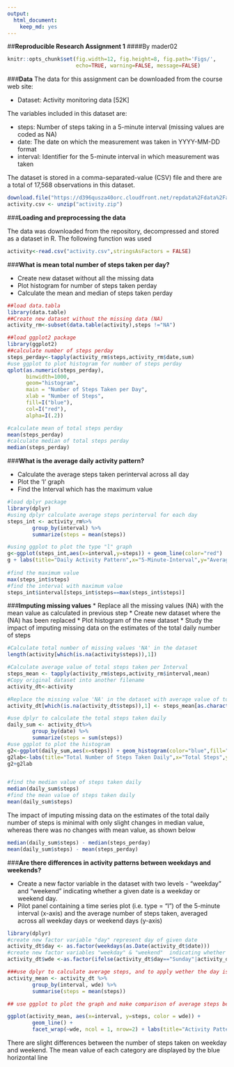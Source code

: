 ```yaml
---
output: 
  html_document: 
    keep_md: yes
---
```

##**Reproducible Research Assignment 1**
####By mader02
```r
knitr::opts_chunk$set(fig.width=12, fig.height=8, fig.path='Figs/',
                      echo=TRUE, warning=FALSE, message=FALSE)
```
###**Data**
The data for this assignment can be downloaded from the course web site:

* Dataset: Activity monitoring data [52K]

The variables included in this dataset are:

* steps: Number of steps taking in a 5-minute interval (missing values are coded as NA)
* date: The date on which the measurement was taken in YYYY-MM-DD format
* interval: Identifier for the 5-minute interval in which measurement was taken

The dataset is stored in a comma-separated-value (CSV) file and there are a total of 17,568 observations in this dataset.
```r
download.file("https://d396qusza40orc.cloudfront.net/repdata%2Fdata%2Factivity.zip",destfile = "activity.zip",method="curl")
activity.csv <- unzip("activity.zip")
```

###**Loading and preprocessing the data**

The data was downloaded from the repository, decompressed and stored as a dataset in R. The following function was used


```r
activity<-read.csv("activity.csv",stringsAsFactors = FALSE)
```
###**What is mean total number of steps taken per day?**

* Create new dataset without all the missing data
* Plot histogram for number of steps taken perday
* Calculate the mean and median of steps taken perday

```r
##load data.tabla
library(data.table)
##Create new dataset without the missing data (NA)
activity_rm<-subset(data.table(activity),steps !="NA")
```
```r
##load ggplot2 package
library(ggplot2)
##calculate number of steps perday
steps_perday<-tapply(activity_rm$steps,activity_rm$date,sum)
#use ggplot to plot histogram for number of steps perday
qplot(as.numeric(steps_perday),
      binwidth=1000,
      geom="histogram",
      main = "Number of Steps Taken per Day", 
      xlab = "Number of Steps", 
      fill=I("blue"), 
      col=I("red"),
      alpha=I(.2))
```
```r
#calculate mean of total steps perday
mean(steps_perday)
#calculate median of total steps perday
median(steps_perday)
```

###**What is the average daily activity pattern?**

* Calculate the average steps taken perinterval across all day
* Plot the 'I' graph
* Find the Interval which has the maximum value

```r
#load dplyr package
library(dplyr)
#using dplyr calculate average steps perinterval for each day
steps_int <- activity_rm%>%
        group_by(interval) %>%
        summarize(steps = mean(steps))

#using ggplot to plot the type "l" graph
g<-ggplot(steps_int,aes(x=interval,y=steps)) + geom_line(color="red")
g + labs(title="Daily Activity Pattern",x="5-Minute-Interval",y="Average number of steps")
                                                      
#find the maximum value
max(steps_int$steps)
#find the interval with maximum value
steps_int$interval[steps_int$steps==max(steps_int$steps)]

```

###**Imputing missing values**
* Replace all the missing values (NA) with the mean value as calculated in previous step
* Create new dataset where the (NA) has been replaced
* Plot histogram of the new dataset
* Study the impact of imputing missing data on the estimates of the total daily number of steps

```r
#Calculate total number of missing values 'NA' in the dataset 
length(activity[which(is.na(activity$steps)),1])

#Calculate average value of total steps taken per Interval
steps_mean <- tapply(activity_rm$steps,activity_rm$interval,mean)
#Copy original dataset into another filename
activity_dt<-activity

#Replace the missing value 'NA' in the dataset with average value of total steps taken per Interval
activity_dt[which(is.na(activity_dt$steps)),1] <- steps_mean[as.character(activity_dt[which(is.na(activity_dt$steps)),3])]

#use dplyr to calculate the total steps taken daily
daily_sum <- activity_dt%>%
        group_by(date) %>%
        summarize(steps = sum(steps))
#use ggplot to plot the histogram
g2<-ggplot(daily_sum,aes(x=steps)) + geom_histogram(color="blue",fill="red",binwidth=1000) 
g2lab<-labs(title="Total Number of Steps Taken Daily",x="Total Steps",y="Days")
g2+g2lab


#find the median value of steps taken daily
median(daily_sum$steps)
#find the mean value of steps taken daily
mean(daily_sum$steps)
```
The impact of imputing missing data on the estimates of the total daily number of steps
is minimal with only slight changes in median value, whereas there was no changes with mean value, as shown below
```r
median(daily_sum$steps) - median(steps_perday)
mean(daily_sum$steps) - mean(steps_perday)
```
###**Are there differences in activity patterns between weekdays and weekends?**

* Create a new factor variable in the dataset with two levels - "weekday" and "weekend" indicating whether a given date is a weekday or weekend day.
* Pilot panel containing a time series plot (i.e. type = "l") of the 5-minute interval (x-axis) and the average number of steps taken, averaged across all weekday days or weekend days (y-axis)

```r
library(dplyr)
#create new factor variable "day" represent day of given date
activity_dt$day <- as.factor(weekdays(as.Date(activity_dt$date)))
#create new factor variables "weekday" & "weekend"  indicating whether a given date is a weekday or weekend day.
activity_dt$wde <-as.factor(ifelse(activity_dt$day=="Sunday"|activity_dt$day=="Saturday", "weekend", "weekday"))

###use dplyr to calculate average steps, and to apply wether the day is weekday or weekend
activity_mean <- activity_dt %>%
        group_by(interval, wde) %>%
        summarise(steps = mean(steps))

## use ggplot to plot the graph and make comparison of average steps between weekday & weekend

ggplot(activity_mean, aes(x=interval, y=steps, color = wde)) +
        geom_line() +
        facet_wrap(~wde, ncol = 1, nrow=2) + labs(title="Activity Pattern",x="5-Minute-Interval",y="Average number of steps") + geom_line(stat="hline",yintercept="mean",color="blue")


```
There are slight differences between the number of steps taken on weekday and weekend. The mean value of each category are displayed by the blue horizontal line

